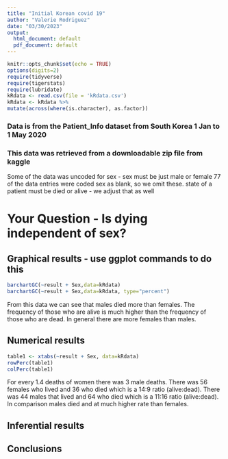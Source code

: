 ```yaml
---
title: "Initial Korean covid 19"
author: "Valerie Rodriguez"
date: "03/30/2023"
output:
  html_document: default
  pdf_document: default
---
```


```r
knitr::opts_chunk$set(echo = TRUE)
options(digits=2)
require(tidyverse)
require(tigerstats)
require(lubridate)
kRdata <- read.csv(file = 'kRdata.csv')
kRdata <- kRdata %>%
mutate(across(where(is.character), as.factor))

```
### Data is from the Patient_Info dataset from South Korea 1 Jan to 1 May 2020
### This data was retrieved from a downloadable zip file from kaggle

Some of the data was uncoded for sex - sex must be just male or female
77 of the data entries were coded sex  as blank, so we omit these.
state of a patient must be died or alive - we adjust that as well   
  
# Your Question - Is dying independent of sex?






## Graphical results - use ggplot commands to do this  

```r
barchartGC(~result + Sex,data=kRdata)
barchartGC(~result + Sex,data=kRdata, type="percent")

```


From this data we can see that males died more than females. The frequency of those who are alive is much higher than the frequency of those who are dead. In general there are more females than males.

  
## Numerical results

```r
table1 <- xtabs(~result + Sex, data=kRdata)
rowPerc(table1)
colPerc(table1)
```


For every 1.4 deaths of women there was 3 male deaths. There was 56 females who lived and 36 who died which is a 14:9 ratio (alive:dead). There was 44 males that lived and 64 who died which is a 11:16 ratio (alive:dead). In comparison males died and at much higher rate than females.



## Inferential results 




## Conclusions

